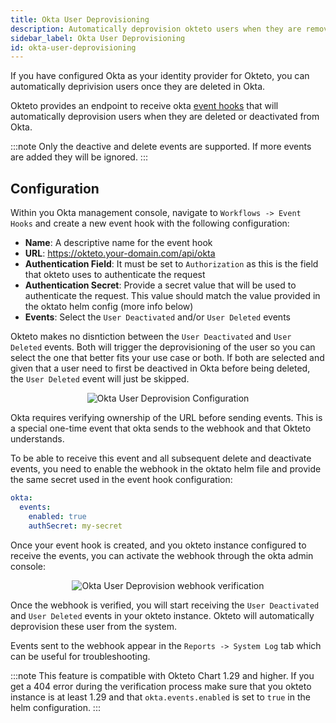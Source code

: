 ```yaml
---
title: Okta User Deprovisioning
description: Automatically deprovision okteto users when they are removed from Okta
sidebar_label: Okta User Deprovisioning
id: okta-user-deprovisioning
---
```


If you have configured Okta as your identity provider for Okteto, you can automatically deprivision users once they are deleted in Okta.

Okteto provides an endpoint to receive okta [event hooks](https://help.okta.com/en-us/content/topics/automation-hooks/event-hooks-main.htm) that will automatically deprovision users when they are deleted or deactivated from Okta.

:::note
Only the deactive and delete events are supported. If more events are added they will be ignored.
:::

## Configuration

Within you Okta management console, navigate to `Workflows -> Event Hooks` and create a new event hook with the following configuration:


- **Name**: A descriptive name for the event hook
- **URL**: https://okteto.your-domain.com/api/okta
- **Authentication Field**: It must be set to `Authorization` as this is the field that okteto uses to authenticate the request
- **Authentication Secret**: Provide a secret value that will be used to authenticate the request. This value should match the value provided in the oktato helm config (more info below)
- **Events**: Select the `User Deactivated` and/or `User Deleted` events

Okteto makes no disntiction between the `User Deactivated` and `User Deleted` events. Both will trigger the deprovisioning of the user so you can select the one that better fits your use case or both. If both are selected and given that a user need to first be deactived in Okta before being deleted, the `User Deleted` event will just be skipped.

<p align="center">
  <Image
    src={require("@site/static/img/okta-user-deprovision.png").default}
    alt="Okta User Deprovision Configuration"
  />
</p>

Okta requires verifying ownership of the URL before sending events. This is a special one-time event that okta sends to the webhook and that Okteto understands.

To be able to receive this event and all subsequent delete and deactivate events, you need to enable the webhook in the oktato helm file and provide the same secret used in the event hook configuration:

```yaml
okta:
  events:
    enabled: true
    authSecret: my-secret
```

Once your event hook is created, and you okteto instance configured to receive the events, you can activate the webhook through the okta admin console:


<p align="center">
  <Image
    src={require("@site/static/img/okta-user-deprovision-verify.png").default}
    alt="Okta User Deprovision webhook verification"
  />
</p>


Once the webhook is verified, you will start receiving the `User Deactivated` and `User Deleted` events in your okteto instance. Okteto will automatically deprovision these user from the system.

Events sent to the webhook appear in the `Reports -> System Log` tab which can be useful for troubleshooting.

:::note
This feature is compatible with Okteto Chart 1.29 and higher. If you get a 404 error during the verification process make sure that you okteto instance is at least 1.29 and that `okta.events.enabled` is set to `true` in the helm configuration.
:::


